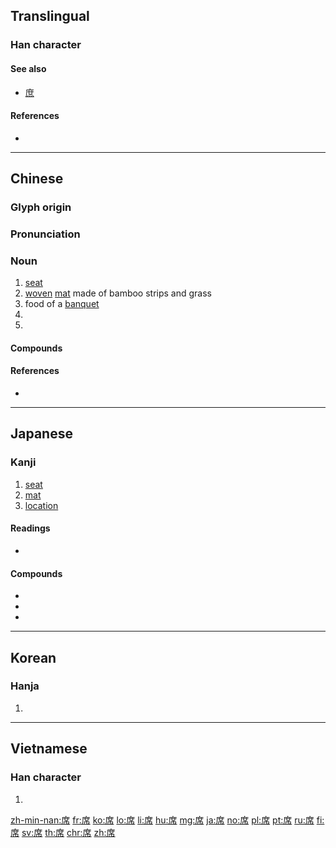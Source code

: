 {{character info/new}}
{{also|蓆|度}}
==Translingual==

===Han character===
{{Han char|rn=50|rad=巾|as=07|sn=10|four=00227|canj=ITLB|ids=⿸广⿱廿巾}}

====See also====
* {{l|mul|度}} [[庶]] {{qualifier|unrelated, graphically similar}}

====References====
* {{Han ref|kx=0332.080|dkj=08926|dj=0638.070|hdz=10741.040|uh=5E2D|ud=24109|bh=AE75|bd=44661}}

----

==Chinese==
{{zh-forms}}

===Glyph origin===
{{Han etym}}

===Pronunciation===
{{zh-pron
|m=xí
|c=zik6
|mn=qz,zz:si̍t/tw,xm,zz:se̍k/chhio̍h/qz,xm:sia̍h
|mn_note=si̍t/se̍k - literary; chhio̍h/sia̍h - vernacular
|mc=y
|oc=y
|ma=Zh-xí.ogg
|cat=n,v
}}

===Noun===
{{zh-noun}}

# [[seat]]
# [[woven]] [[mat]] made of bamboo strips and grass
# food of a [[banquet]]
# {{non-gloss definition|classifier for conversations}}
# {{non-gloss definition|classifier for members of parliament}}

====Compounds====
{{zh-der|不安席|席地幕天|列席|席珍待聘|席篾|下席|同席|不暖席|免席|前席|上席|坐席|刑席|入席|席次|主席團|席不暇暖|割席分坐|席間函丈|在席|平頭桌席|全席|席地而坐|席地|席位|回席|几席|一席地|奪席談經|寢不安席|席捲|居不重席|宴席|巹席|座無虛席|側席|幕天席地|席珍|席面|席豐履厚|席特拉灣|席帽|席屋|席寵|席夢思|席坐|席卷|席勝|席上|席卷天下|座無空席|對席|即席演奏|寒氈一席|一席之地|孫晨稿席|孔席不暖|促席|席上之珍|奉枕席|坐不安席|安席|塞席爾|主席|席子|吉席|一席話|即席|出席|便席|伏席|白席人|枕席|枕席之歡|梅花席|教席|瞞天席地|殘席|看席|扇枕溫席|搖席破坐|桌席|撤席|旁聽席|溫席扇枕|滿漢全席|撞席|盡席|戴憑重席|硯席|末席|硬席|次席|省主席|揭席|禮席|戴憑奪席|治席|爭席|揆席|擇席|斷席|拂枕席|流水席|擺席|拔刀斷席|拂席|素席|筵席稅|襒席|絕席|答席|薦枕席|蒙席|筍席|聯席會議|越席|逃席|麻雀席|鼎席|議席|裀席|薦席|輦席|講席|織席編屨|管寧割席|篾席|貼席|起席|赴席|軟席|離席|筵席|首席|臥不安席|聯席|設席|黔突暖席|躐席|陪席推事|降席|辦酒席|關席|衽席|開席|鋪席|終席|聯席審查|酒席|還席|退席|薦寢席|興席|避席|蒻席|臺席|茵席之臣|腳席|西席|膝席|蔽席|設席張筵|缺席}}

====References====
* {{R:twedu|a01173}}

----

==Japanese==

===Kanji===
{{ja-kanji|grade=4|rs=巾07}}

# [[seat]]
# [[mat]]
# [[location]]

====Readings====
* {{ja-readings|goon=[[じゃく]] (jaku)|kanon=[[せき]] (seki)|kun=[[むしろ]] (mushiro)}}

====Compounds====
{{top4}}
* {{ja-r|議席|ぎせき}}
* {{ja-r|座席|ざせき}}
* {{ja-r|欠席|けっせき}}
{{bottom}}

----

==Korean==

===Hanja===
{{ko-hanja|hangeul=석|rv=seok|mr=sŏk}}

# {{defn|lang=ko|sort=巾07}}

----

==Vietnamese==

===Han character===
{{vi-hantu|[[tiệc]], [[tịch]]|rs=巾07}}

# {{defn|lang=vi|sort=巾07}}

[[zh-min-nan:席]]
[[fr:席]]
[[ko:席]]
[[lo:席]]
[[li:席]]
[[hu:席]]
[[mg:席]]
[[ja:席]]
[[no:席]]
[[pl:席]]
[[pt:席]]
[[ru:席]]
[[fi:席]]
[[sv:席]]
[[th:席]]
[[chr:席]]
[[zh:席]]